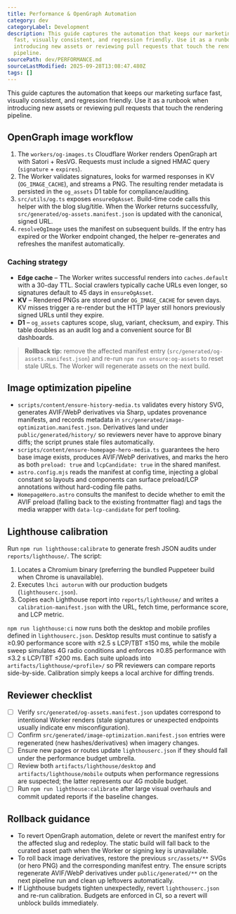 ```yaml
---
title: Performance & OpenGraph Automation
category: dev
categoryLabel: Development
description: This guide captures the automation that keeps our marketing surface
  fast, visually consistent, and regression friendly. Use it as a runbook when
  introducing new assets or reviewing pull requests that touch the rendering
  pipeline.
sourcePath: dev/PERFORMANCE.md
sourceLastModified: 2025-09-28T13:08:47.480Z
tags: []
---
```


This guide captures the automation that keeps our marketing surface fast, visually consistent, and regression friendly. Use it as a runbook when introducing new assets or reviewing pull requests that touch the rendering pipeline.

## OpenGraph image workflow

1. The `workers/og-images.ts` Cloudflare Worker renders OpenGraph art with Satori + ResVG. Requests must include a signed HMAC query (`signature` + `expires`).
2. The Worker validates signatures, looks for warmed responses in KV (`OG_IMAGE_CACHE`), and streams a PNG. The resulting render metadata is persisted in the `og_assets` D1 table for compliance/auditing.
3. `src/utils/og.ts` exposes `ensureOgAsset`. Build-time code calls this helper with the blog slug/title. When the Worker returns successfully, `src/generated/og-assets.manifest.json` is updated with the canonical, signed URL.
4. `resolveOgImage` uses the manifest on subsequent builds. If the entry has expired or the Worker endpoint changed, the helper re-generates and refreshes the manifest automatically.

### Caching strategy

- **Edge cache** – The Worker writes successful renders into `caches.default` with a 30-day TTL. Social crawlers typically cache URLs even longer, so signatures default to 45 days in `ensureOgAsset`.
- **KV** – Rendered PNGs are stored under `OG_IMAGE_CACHE` for seven days. KV misses trigger a re-render but the HTTP layer still honors previously signed URLs until they expire.
- **D1** – `og_assets` captures scope, slug, variant, checksum, and expiry. This table doubles as an audit log and a convenient source for BI dashboards.

> **Rollback tip:** remove the affected manifest entry (`src/generated/og-assets.manifest.json`) and re-run `npm run ensure:og-assets` to reset stale URLs. The Worker will regenerate assets on the next build.

## Image optimization pipeline

- `scripts/content/ensure-history-media.ts` validates every history SVG, generates AVIF/WebP derivatives via Sharp, updates provenance manifests, and records metadata in `src/generated/image-optimization.manifest.json`. Derivatives land under `public/generated/history/` so reviewers never have to approve binary diffs; the script prunes stale files automatically.
- `scripts/content/ensure-homepage-hero-media.ts` guarantees the hero base image exists, produces AVIF/WebP derivatives, and marks the hero as both `preload: true` and `lcpCandidate: true` in the shared manifest.
- `astro.config.mjs` reads the manifest at config time, injecting a global constant so layouts and components can surface preload/LCP annotations without hard-coding file paths.
- `HomepageHero.astro` consults the manifest to decide whether to emit the AVIF preload (falling back to the existing frontmatter flag) and tags the media wrapper with `data-lcp-candidate` for perf tooling.

## Lighthouse calibration

Run `npm run lighthouse:calibrate` to generate fresh JSON audits under `reports/lighthouse/`. The script:

1. Locates a Chromium binary (preferring the bundled Puppeteer build when Chrome is unavailable).
2. Executes `lhci autorun` with our production budgets (`lighthouserc.json`).
3. Copies each Lighthouse report into `reports/lighthouse/` and writes a `calibration-manifest.json` with the URL, fetch time, performance score, and LCP metric.

`npm run lighthouse:ci` now runs both the desktop and mobile profiles defined in `lighthouserc.json`. Desktop results must continue to satisfy a ≥0.90 performance score with ≤2.5 s LCP/TBT ≤150 ms, while the mobile sweep simulates 4G radio conditions and enforces ≥0.85 performance with ≤3.2 s LCP/TBT ≤200 ms. Each suite uploads into `artifacts/lighthouse/<profile>/` so PR reviewers can compare reports side-by-side. Calibration simply keeps a local archive for diffing trends.

## Reviewer checklist

- [ ] Verify `src/generated/og-assets.manifest.json` updates correspond to intentional Worker renders (stale signatures or unexpected endpoints usually indicate env misconfiguration).
- [ ] Confirm `src/generated/image-optimization.manifest.json` entries were regenerated (new hashes/derivatives) when imagery changes.
- [ ] Ensure new pages or routes update `lighthouserc.json` if they should fall under the performance budget umbrella.
- [ ] Review both `artifacts/lighthouse/desktop` and `artifacts/lighthouse/mobile` outputs when performance regressions are suspected; the latter represents our 4G mobile budget.
- [ ] Run `npm run lighthouse:calibrate` after large visual overhauls and commit updated reports if the baseline changes.

## Rollback guidance

- To revert OpenGraph automation, delete or revert the manifest entry for the affected slug and redeploy. The static build will fall back to the curated asset path when the Worker or signing key is unavailable.
- To roll back image derivatives, restore the previous `src/assets/**` SVGs (or hero PNG) and the corresponding manifest entry. The ensure scripts regenerate AVIF/WebP derivatives under `public/generated/**` on the next pipeline run and clean up leftovers automatically.
- If Lighthouse budgets tighten unexpectedly, revert `lighthouserc.json` and re-run calibration. Budgets are enforced in CI, so a revert will unblock builds immediately.
